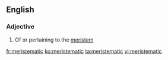 ==English==

===Adjective===
{{en-adj|-}}

# Of or pertaining to the [[meristem]]

[[fr:meristematic]]
[[ko:meristematic]]
[[ta:meristematic]]
[[vi:meristematic]]